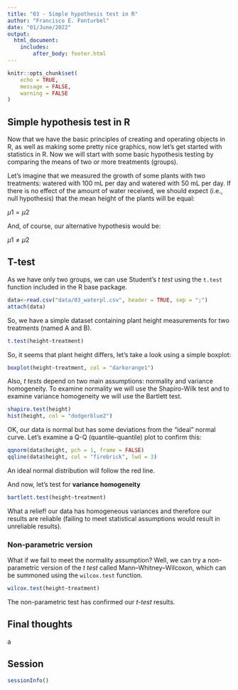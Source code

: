 ```yaml
---
title: "03 - Simple hypothesis test in R"
author: "Francisco E. Fonturbel"
date: "01/June/2022"
output: 
  html_document:
    includes:
        after_body: footer.html
---
```


```r
knitr::opts_chunk$set(
	echo = TRUE,
	message = FALSE,
	warning = FALSE
)
```

## Simple hypothesis test in R

Now that we have the basic principles of creating and operating objects in R, as well as making some pretty nice graphics, now let's get started with statistics in R. Now we will start with some basic hypothesis testing by comparing the means of two or more treatments (groups).

Let's imagine that we measured the growth of some plants with two treatments: watered with 100 mL per day and watered with 50 mL per day. If there is no effect of the amount of water received, we should expect (i.e., null hypothesis) that the mean height of the plants will be equal:

$\mu {1} = \mu {2}$ 

And, of course, our alternative hypothesis would be:

$\mu {1} \neq \mu {2}$

## T-test

As we have only two groups, we can use Student's _t test_ using the `t.test` function included in the R base package.

```r
data<-read.csv("data/03_waterpl.csv", header = TRUE, sep = ";")
attach(data)
```

So, we have a simple dataset containing plant height measurements for two treatments (named A and B).

```r
t.test(height~treatment)
```

So, it seems that plant height differs, let's take a look using a simple boxplot:

```r
boxplot(height~treatment, col = "darkorange1")
```

Also, _t tests_ depend on two main assumptions: normality and variance homogeneity. To examine normality we will use the Shapiro-Wilk test and to examine variance homogeneity we will use the Bartlett test.

```r
shapiro.test(height)
hist(height, col = "dodgerblue2")
```

OK, our data is normal but has some deviations from the "ideal" normal curve. Let's examine a Q-Q (quantile-quantile) plot to confirm this:

```r
qqnorm(data$height, pch = 1, frame = FALSE)
qqline(data$height, col = "firebrick", lwd = 3)
```

An ideal normal distribution will follow the red line.

And now, let's test for **variance homogeneity**

```r
bartlett.test(height~treatment)
```

What a relief! our data has homogeneous variances and therefore our results are reliable (failing to meet statistical assumptions would result in unreliable results).

### Non-parametric version

What if we fail to meet the normality assumption? Well, we can try a non-parametric version of the _t test_ called Mann–Whitney–Wilcoxon, which can be summoned using the `wilcox.test` function.

```r
wilcox.test(height~treatment)
```

The non-parametric test has confirmed our _t-test_ results.

## Final thoughts

a

## Session

```r
sessionInfo()
```